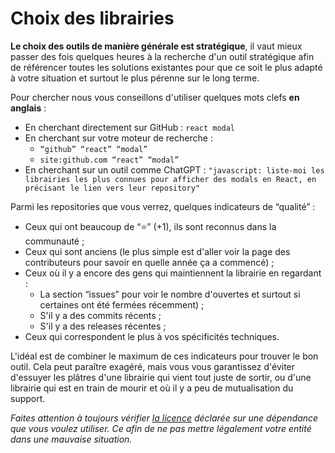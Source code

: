 # Choix des librairies

**Le choix des outils de manière générale est stratégique**, il vaut mieux passer des fois quelques heures à la recherche d'un outil stratégique afin de référencer toutes les solutions existantes pour que ce soit le plus adapté à votre situation et surtout le plus pérenne sur le long terme.

Pour chercher nous vous conseillons d'utiliser quelques mots clefs **en anglais** :

- En cherchant directement sur GitHub : `react modal`
- En cherchant sur votre moteur de recherche :
  - `“github” “react” “modal”`
  - `site:github.com “react” “modal”`
- En cherchant sur un outil comme ChatGPT : `"javascript: liste-moi les librairies les plus connues pour afficher des modals en React, en précisant le lien vers leur repository"`

Parmi les repositories que vous verrez, quelques indicateurs de “qualité” :

- Ceux qui ont beaucoup de “⭐” (+1), ils sont reconnus dans la communauté ;
- Ceux qui sont anciens (le plus simple est d'aller voir la page des contributeurs pour savoir en quelle année ça a commencé) ;
- Ceux où il y a encore des gens qui maintiennent la librairie en regardant :
  - La section “issues” pour voir le nombre d'ouvertes et surtout si certaines ont été fermées récemment) ;
  - S'il y a des commits récents ;
  - S'il y a des releases récentes ;
- Ceux qui correspondent le plus à vos spécificités techniques.

L'idéal est de combiner le maximum de ces indicateurs pour trouver le bon outil. Cela peut paraître exagéré, mais vous vous garantissez d'éviter d'essuyer les plâtres d'une librairie qui vient tout juste de sortir, ou d'une librairie qui est en train de mourir et où il y a peu de mutualisation du support.

_Faites attention à toujours vérifier [la licence](#la-licence-de-votre-produit) déclarée sur une dépendance que vous voulez utiliser. Ce afin de ne pas mettre légalement votre entité dans une mauvaise situation._
